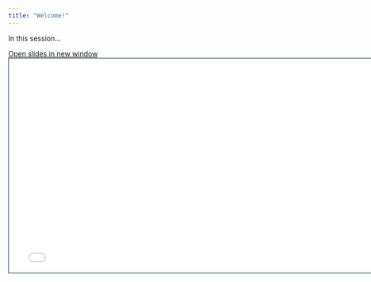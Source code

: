 ```yaml
---
title: "Welcome!"
---
```


In this session...

```{=html}
<p class="buttons"><a class="btn btn-danger" target="_blank" href="slides/01-intro-slides.html"><i class="fa-solid fa-arrow-up-right-from-square"></i> Open slides in new window</a>
```

```{=html}
<iframe width="768" height="432" src="slides/01-intro-slides.html" style="border:1px solid #023047" title="Introduction Slides"></iframe>
```

